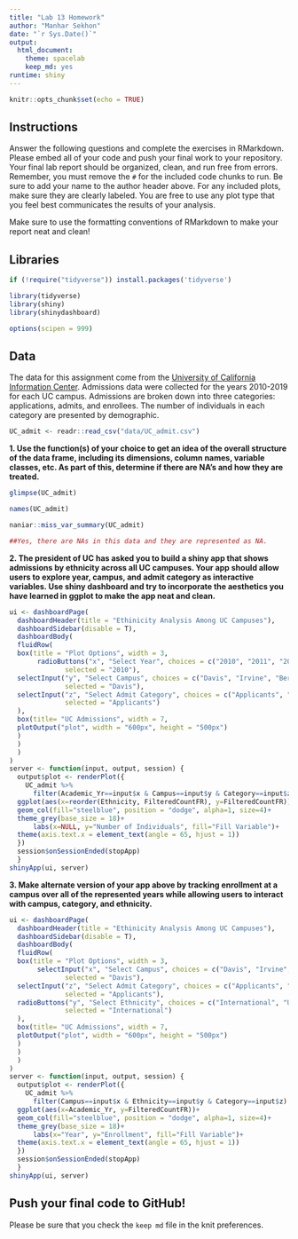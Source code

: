 ```yaml
---
title: "Lab 13 Homework"
author: "Manhar Sekhon"
date: "`r Sys.Date()`"
output:
  html_document: 
    theme: spacelab
    keep_md: yes
runtime: shiny
---
```


```r
knitr::opts_chunk$set(echo = TRUE)
```

## Instructions
Answer the following questions and complete the exercises in RMarkdown. Please embed all of your code and push your final work to your repository. Your final lab report should be organized, clean, and run free from errors. Remember, you must remove the `#` for the included code chunks to run. Be sure to add your name to the author header above. For any included plots, make sure they are clearly labeled. You are free to use any plot type that you feel best communicates the results of your analysis.  

Make sure to use the formatting conventions of RMarkdown to make your report neat and clean!  

## Libraries
```r
if (!require("tidyverse")) install.packages('tidyverse')
```

```r
library(tidyverse)
library(shiny)
library(shinydashboard)
```

```r
options(scipen = 999)
```



## Data
The data for this assignment come from the [University of California Information Center](https://www.universityofcalifornia.edu/infocenter). Admissions data were collected for the years 2010-2019 for each UC campus. Admissions are broken down into three categories: applications, admits, and enrollees. The number of individuals in each category are presented by demographic.  
```r
UC_admit <- readr::read_csv("data/UC_admit.csv")
```

**1. Use the function(s) of your choice to get an idea of the overall structure of the data frame, including its dimensions, column names, variable classes, etc. As part of this, determine if there are NA's and how they are treated.**  
```r
glimpse(UC_admit)
```

```r
names(UC_admit)
```

```r
naniar::miss_var_summary(UC_admit)
```

```r
##Yes, there are NAs in this data and they are represented as NA.
```


**2. The president of UC has asked you to build a shiny app that shows admissions by ethnicity across all UC campuses. Your app should allow users to explore year, campus, and admit category as interactive variables. Use shiny dashboard and try to incorporate the aesthetics you have learned in ggplot to make the app neat and clean.**


```r
ui <- dashboardPage(
  dashboardHeader(title = "Ethinicity Analysis Among UC Campuses"),
  dashboardSidebar(disable = T),
  dashboardBody(
  fluidRow(
  box(title = "Plot Options", width = 3,
       radioButtons("x", "Select Year", choices = c("2010", "2011", "2012", "2013", "2014", "2015", "2016", "2017", "2018", "2019"), 
              selected = "2010"),
  selectInput("y", "Select Campus", choices = c("Davis", "Irvine", "Berkeley", "Irvine", "Los_Angeles", "Merced", "Riverside", "San_Diego", "Santa_Barbara", "Santa_Cruz"),
              selected = "Davis"),
  selectInput("z", "Select Admit Category", choices = c("Applicants", "Admits", "Enrollees"),
              selected = "Applicants")
  ), 
  box(title= "UC Admissions", width = 7,
  plotOutput("plot", width = "600px", height = "500px")
  )
  )
  )
)
server <- function(input, output, session) { 
  output$plot <- renderPlot({
    UC_admit %>% 
      filter(Academic_Yr==input$x & Campus==input$y & Category==input$z) %>% 
  ggplot(aes(x=reorder(Ethnicity, FilteredCountFR), y=FilteredCountFR))+
  geom_col(fill="steelblue", position = "dodge", alpha=1, size=4)+
  theme_grey(base_size = 18)+ 
      labs(x=NULL, y="Number of Individuals", fill="Fill Variable")+
  theme(axis.text.x = element_text(angle = 65, hjust = 1))
  })
  session$onSessionEnded(stopApp)
  }
shinyApp(ui, server)
```



**3. Make alternate version of your app above by tracking enrollment at a campus over all of the represented years while allowing users to interact with campus, category, and ethnicity.**


```r
ui <- dashboardPage(
  dashboardHeader(title = "Ethinicity Analysis Among UC Campuses"),
  dashboardSidebar(disable = T),
  dashboardBody(
  fluidRow(
  box(title = "Plot Options", width = 3,
       selectInput("x", "Select Campus", choices = c("Davis", "Irvine", "Berkeley", "Irvine", "Los_Angeles", "Merced", "Riverside", "San_Diego", "Santa_Barbara", "Santa_Cruz"),
              selected = "Davis"),
  selectInput("z", "Select Admit Category", choices = c("Applicants", "Admits", "Enrollees"),
              selected = "Applicants"),
  radioButtons("y", "Select Ethnicity", choices = c("International", "Unknown", "White", "Asian", "Chicano/Latino", "American Indian", "African American"),
              selected = "International")
  ), 
  box(title= "UC Admissions", width = 7,
  plotOutput("plot", width = "600px", height = "500px")
  )
  )
  )
)
server <- function(input, output, session) { 
  output$plot <- renderPlot({
    UC_admit %>% 
      filter(Campus==input$x & Ethnicity==input$y & Category==input$z) %>% 
  ggplot(aes(x=Academic_Yr, y=FilteredCountFR))+
  geom_col(fill="steelblue", position = "dodge", alpha=1, size=4)+
  theme_grey(base_size = 18)+ 
      labs(x="Year", y="Enrollment", fill="Fill Variable")+
  theme(axis.text.x = element_text(angle = 65, hjust = 1))
  })
  session$onSessionEnded(stopApp)
  }
shinyApp(ui, server)
```



## Push your final code to GitHub!
Please be sure that you check the `keep md` file in the knit preferences. 